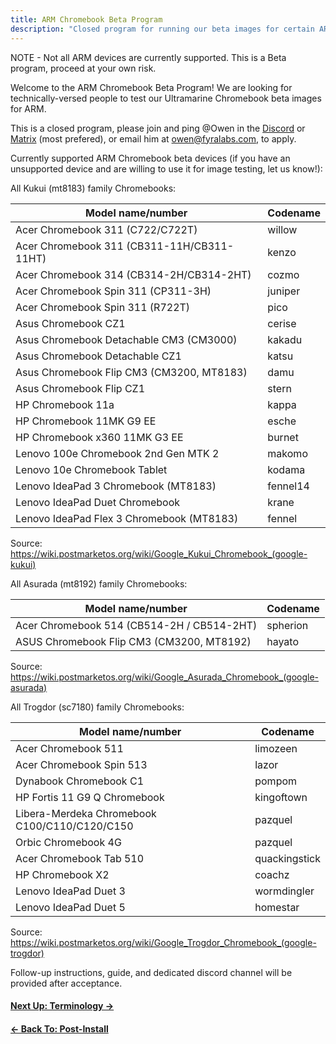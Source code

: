 ```yaml
---
title: ARM Chromebook Beta Program
description: "Closed program for running our beta images for certain ARM chromebooks"
---
```



NOTE - Not all ARM devices are currently supported. This is a Beta program, proceed at your own risk.

Welcome to the ARM Chromebook Beta Program! We are looking for technically-versed people to test our Ultramarine Chromebook beta images for ARM.

This is a closed program, please join and ping @Owen in the [Discord](https://discord.com/invite/5fdPuxTg5Q) or [Matrix](https://matrix.to/#/#hub:fyralabs.com) (most prefered), or email him at owen@fyralabs.com, to apply.

Currently supported ARM Chromebook beta devices (if you have an unsupported device and are willing to use it for image testing, let us know!):

All Kukui (mt8183) family Chromebooks:

| Model name/number                          | Codename |
| ------------------------------------------ | -------- |
| Acer Chromebook 311 (C722/C722T)           | willow   |
| Acer Chromebook 311 (CB311-11H/CB311-11HT) | kenzo    |
| Acer Chromebook 314 (CB314-2H/CB314-2HT)   | cozmo    |
| Acer Chromebook Spin 311 (CP311-3H)        | juniper  |
| Acer Chromebook Spin 311 (R722T)           | pico     |
| Asus Chromebook CZ1                        | cerise   |
| Asus Chromebook Detachable CM3 (CM3000)    | kakadu   |
| Asus Chromebook Detachable CZ1             | katsu    |
| Asus Chromebook Flip CM3 (CM3200, MT8183)  | damu     |
| Asus Chromebook Flip CZ1                   | stern    |
| HP Chromebook 11a                          | kappa    |
| HP Chromebook 11MK G9 EE                   | esche    |
| HP Chromebook x360 11MK G3 EE              | burnet   |
| Lenovo 100e Chromebook 2nd Gen MTK 2       | makomo   |
| Lenovo 10e Chromebook Tablet               | kodama   |
| Lenovo IdeaPad 3 Chromebook (MT8183)       | fennel14 |
| Lenovo IdeaPad Duet Chromebook             | krane    |
| Lenovo IdeaPad Flex 3 Chromebook (MT8183)  | fennel   |

Source: https://wiki.postmarketos.org/wiki/Google_Kukui_Chromebook_(google-kukui)

All Asurada (mt8192) family Chromebooks:

| Model name/number                          | Codename |
| ------------------------------------------ | -------- |
| Acer Chromebook 514 (CB514-2H / CB514-2HT) | spherion |
| ASUS Chromebook Flip CM3 (CM3200, MT8192)  | hayato   |

Source: https://wiki.postmarketos.org/wiki/Google_Asurada_Chromebook_(google-asurada)

All Trogdor (sc7180) family Chromebooks:

| Model name/number                             | Codename      |
| --------------------------------------------- | ------------- |
| Acer Chromebook 511                           | limozeen      |
| Acer Chromebook Spin 513                      | lazor         |
| Dynabook Chromebook C1                        | pompom        |
| HP Fortis 11 G9 Q Chromebook                  | kingoftown    |
| Libera-Merdeka Chromebook C100/C110/C120/C150 | pazquel       |
| Orbic Chromebook 4G                           | pazquel       |
| Acer Chromebook Tab 510                       | quackingstick |
| HP Chromebook X2                              | coachz        |
| Lenovo IdeaPad Duet 3                         | wormdingler   |
| Lenovo IdeaPad Duet 5                         | homestar      |

Source: https://wiki.postmarketos.org/wiki/Google_Trogdor_Chromebook_(google-trogdor)

Follow-up instructions, guide, and dedicated discord channel will be provided after acceptance.

#### [Next Up: Terminology →](terminology)

#### [← Back To: Post-Install](postinstall)
